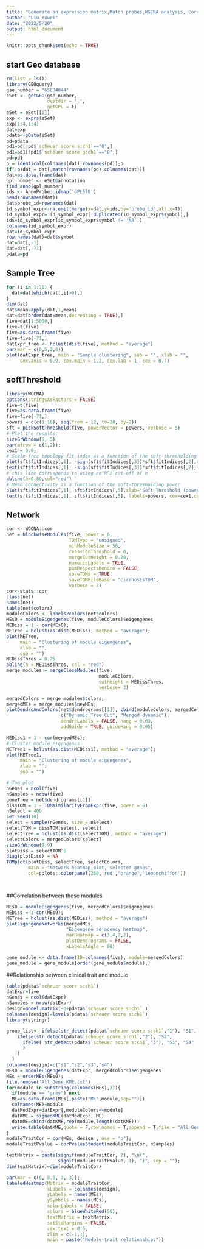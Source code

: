 ---
title: "Generate an expression matrix,Match probes,WGCNA analysis, Correlation between these modules"
author: "Liu Yuwei"
date: "2022/5/20"
output: html_document
---

```{r setup, include=FALSE}
knitr::opts_chunk$set(echo = TRUE)
```

## start Geo database
```{r cars}
rm(list = ls())
library(GEOquery)
gse_number = "GSE84044"
eSet <- getGEO(gse_number, 
               destdir = '.', 
               getGPL = F)
eSet = eSet[[1]]
exp <- exprs(eSet)
exp[1:4,1:4]
dat=exp
pdata<-pData(eSet)
pd=pdata
pd1=pd[!pd$`scheuer score s:ch1`=="0",]
pd1=pd1[!pd1$`scheuer score g:ch1`=="0",]
pd=pd1
p = identical(colnames(dat),rownames(pd));p
if(!p)dat = dat[,match(rownames(pd),colnames(dat))]
dat=as.data.frame(dat)
gpl_number <- eSet@annotation
find_anno(gpl_number)
ids <- AnnoProbe::idmap('GPL570')
head(rownames(dat))
dat$probe_id=rownames(dat)
id_symbol_expr<-na.omit(merge(x=dat,y=ids,by='probe_id',all.x=T))
id_symbol_expr= id_symbol_expr[!duplicated(id_symbol_expr$symbol),]
ids=id_symbol_expr[id_symbol_expr$symbol != 'NA',]
colnames(id_symbol_expr)
dat=id_symbol_expr
row.names(dat)=dat$symbol
dat=dat[,-1]
dat=dat[,-71]
pdata=pd
```

## Sample Tree
```{r}
for (i in 1:70) {
  dat=dat[which(dat[,i]>0),]
}
dim(dat)
dat$mean=apply(dat,1,mean)
dat=dat[order(dat$mean,decreasing = TRUE),]
five=dat[1:5000,]
five=t(five)
five=as.data.frame(five)
five=five[-71,]
datExpr_tree <- hclust(dist(five), method = "average")
par(mar = c(0,5,2,0))
plot(datExpr_tree, main = "Sample clustering", sub = "", xlab = "",
     cex.axis = 0.9, cex.main = 1.2, cex.lab = 1, cex = 0.7)
```

## softThreshold

```{r}
library(WGCNA)
options(stringsAsFactors = FALSE)
five=t(five)
five=as.data.frame(five)
five=five[-71,]
powers = c(c(1:10), seq(from = 12, to=20, by=2))
sft = pickSoftThreshold(five, powerVector = powers, verbose = 5)
# Plot the results:
sizeGrWindow(9, 5)
par(mfrow = c(1,2));
cex1 = 0.9;
# Scale-free topology fit index as a function of the soft-thresholding power
plot(sft$fitIndices[,1], -sign(sft$fitIndices[,3])*sft$fitIndices[,2],xlab="Soft Threshold (power)",ylab="Scale Free Topology Model Fit,signed R^2",type="n",main = paste("Scale independence"));
text(sft$fitIndices[,1], -sign(sft$fitIndices[,3])*sft$fitIndices[,2],labels=powers,cex=cex1,col="red");
# this line corresponds to using an R^2 cut-off of h
abline(h=0.80,col="red")
# Mean connectivity as a function of the soft-thresholding power
plot(sft$fitIndices[,1], sft$fitIndices[,5],xlab="Soft Threshold (power)",ylab="Mean Connectivity", type="n",main = paste("Mean connectivity"))
text(sft$fitIndices[,1], sft$fitIndices[,5], labels=powers, cex=cex1,col="red")
```

## Network

```{r}
cor <- WGCNA::cor
net = blockwiseModules(five, power = 6,
                       TOMType = "unsigned", 
                       minModuleSize = 50,
                       reassignThreshold = 0,
                       mergeCutHeight = 0.20,
                       numericLabels = TRUE,
                       pamRespectsDendro = FALSE,
                       saveTOMs = TRUE,
                       saveTOMFileBase = "cirrhosisTOM", 
                       verbose = 3)
cor<-stats::cor
class(net)
names(net)
table(net$colors)
moduleColors <- labels2colors(net$colors)
MEs0 = moduleEigengenes(five, moduleColors)$eigengenes
MEDiss = 1 - cor(MEs0);
METree = hclust(as.dist(MEDiss), method = "average");
plot(METree,
     main = "Clustering of module eigengenes",
     xlab = "",
     sub = "")
MEDissThres = 0.25
abline(h = MEDissThres, col = "red")
merge_modules = mergeCloseModules(five, 
                                  moduleColors, 
                                  cutHeight = MEDissThres,
                                  verbose= 3)

mergedColors = merge_modules$colors;
mergedMEs = merge_modules$newMEs;
plotDendroAndColors(net$dendrograms[[1]], cbind(moduleColors, mergedColors),
                    c("Dynamic Tree Cut", "Merged dynamic"),
                    dendroLabels = FALSE, hang = 0.03,
                    addGuide = TRUE, guideHang = 0.05)

MEDiss1 = 1 - cor(mergedMEs);
# Cluster module eigengenes
METree1 = hclust(as.dist(MEDiss1), method = "average");
plot(METree1,
     main = "Clustering of module eigengenes",
     xlab = "",
     sub = "")

# Tom plot
nGenes = ncol(five)
nSamples = nrow(five)
geneTree = net$dendrograms[[1]]
dissTOM = 1 - TOMsimilarityFromExpr(five, power = 6)
nSelect = 400
set.seed(10)
select = sample(nGenes, size = nSelect)
selectTOM = dissTOM[select, select]
selectTree = hclust(as.dist(selectTOM), method = "average")
selectColors = mergedColors[select]
sizeGrWindow(9,9)
plotDiss = selectTOM^6
diag(plotDiss) = NA
TOMplot(plotDiss, selectTree, selectColors, 
        main = "Network heatmap plot, selected genes",
        col=gplots::colorpanel(250,'red',"orange",'lemonchiffon'))




```

##Correlation between these modules 

```{r}
MEs0 = moduleEigengenes(five, mergedColors)$eigengenes
MEDiss = 1-cor(MEs0);
METree = hclust(as.dist(MEDiss), method = "average")
plotEigengeneNetworks(mergedMEs, 
                      "Eigengene adjacency heatmap", 
                      marHeatmap = c(3,4,2,2), 
                      plotDendrograms = FALSE, 
                      xLabelsAngle = 90)

gene_module <- data.frame(ID=colnames(five), module=mergedColors)
gene_module = gene_module[order(gene_module$module),]
```

##Relationship between clinical trait and module

```{r}
table(pdata$`scheuer score s:ch1`)
datExpr=five
nGenes = ncol(datExpr)
nSamples = nrow(datExpr)
design=model.matrix(~0+pdata$`scheuer score s:ch1` )
colnames(design)=levels(pdata$`scheuer score s:ch1`)
library(stringr)

group_list<- ifelse(str_detect(pdata$`scheuer score s:ch1`,"1"), "S1",
    ifelse(str_detect(pdata$`scheuer score s:ch1`,"2"), "S2",
      ifelse( str_detect(pdata$`scheuer score s:ch1`,"3"), "S3", "S4"
      )
    )
  )
colnames(design)=c("s1","s2","s3","s4")
MEs0 = moduleEigengenes(datExpr, mergedColors)$eigengenes
MEs = orderMEs(MEs0); 
file.remove('All_Gene_KME.txt')
for(module in substring(colnames(MEs),3)){
  if(module == "grey") next
  ME=as.data.frame(MEs[,paste("ME",module,sep="")])
  colnames(ME)=module
  datModExpr=datExpr[,moduleColors==module]
  datKME = signedKME(datModExpr, ME)
  datKME=cbind(datKME,rep(module,length(datKME)))
  write.table(datKME,quote = F,row.names = T,append = T,file = "All_Gene_KME.txt",col.names = F)
}
moduleTraitCor = cor(MEs, design , use = "p");
moduleTraitPvalue = corPvalueStudent(moduleTraitCor, nSamples)

textMatrix = paste(signif(moduleTraitCor, 2), "\n(",
                   signif(moduleTraitPvalue, 1), ")", sep = "");
dim(textMatrix)=dim(moduleTraitCor)

par(mar = c(6, 8.5, 3, 3));
labeledHeatmap(Matrix = moduleTraitCor,
               xLabels = colnames(design),
               yLabels = names(MEs),
               ySymbols = names(MEs),
               colorLabels = FALSE,
               colors = blueWhiteRed(50),
               textMatrix = textMatrix,
               setStdMargins = FALSE,
               cex.text = 0.5,
               zlim = c(-1,1),
               main = paste("Module-trait relationships"))
```


